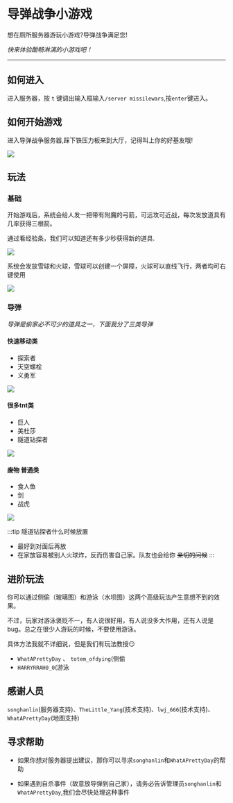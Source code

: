 # 导弹战争小游戏

想在厕所服务器游玩小游戏?导弹战争满足您!

_快来体验酣畅淋漓的小游戏吧！_

---

## 如何进入

进入服务器，按 `t` 键调出输入框输入`/server missilewars`,按`enter`键进入。



## 如何开始游戏

进入导弹战争服务器,踩下铁压力板来到大厅，记得叫上你的好基友哦!

![](铁压力板.png)

## 玩法

### 基础
开始游戏后，系统会给人发一把带有附魔的弓箭，可远攻可近战，每次发放道具有几率获得三根箭。

通过看经验条，我们可以知道还有多少秒获得新的道具.

![](经验条.png)

系统会发放雪球和火球，雪球可以创建一个屏障，火球可以直线飞行，两者均可右键使用

![](盾火球.png)

### 导弹

_导弹是偷家必不可少的道具之一，下面我分了三类导弹_

#### 快速移动类  
- 探索者
- 天空螺栓
- 义勇军

![](快速移动.png)

#### 很多tnt类
- 巨人
- 美杜莎
- 隧道钻探者

![](很多tnt.png)

#### ~~废物~~ 普通类
- 食人鱼
- 剑
- 战虎

![](普通.png)

:::tip 隧道钻探者什么时候放置

- 最好到对面后再放
- 在家放容易被别人火球炸，反而伤害自己家。队友也会给你 ~~亲切的问候~~
  :::

## 进阶玩法
你可以通过侧偷（玻璃图）和游泳（水坝图）这两个高级玩法产生意想不到的效果。

不过，玩家对游泳褒贬不一，有人说很好用，有人说没多大作用，还有人说是bug。总之在很少人游玩的时候，不要使用游泳。

具体方法我就不详细说，但是我们有玩法教授😏
- `WhatAPrettyDay` 、 `totem_ofdying`(侧偷
- `HARRYRRAH0_0`(游泳

## 感谢人员
`songhanlin`(服务器支持)、`TheLittle_Yang`(技术支持)、`lwj_666`(技术支持)、`WhatAPrettyDay`(地图支持)

## 寻求帮助
- 如果你想对服务器提出建议，那你可以寻求`songhanlin`和`WhatAPrettyDay`的帮助

- 如果遇到自杀事件（故意放导弹到自己家），请务必告诉管理员`songhanlin`和`WhatAPrettyDay`,我们会尽快处理这种事件

